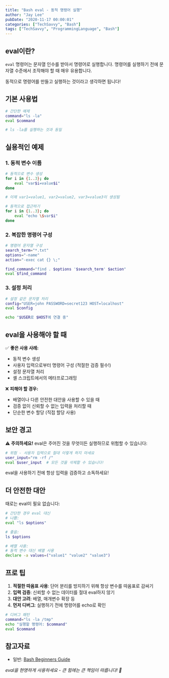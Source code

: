 ```yaml
---
title: "Bash eval - 동적 명령어 실행"
author: "Jay Lee"
pubDate: "2020-11-17 00:00:01"
categories: ["TechSavvy", "Bash"]
tags: ["TechSavvy", "ProgrammingLanguage", "Bash"]
---
```


## eval이란?

`eval` 명령어는 문자열 인수를 받아서 명령어로 실행합니다. 명령어를 실행하기 전에 문자열 수준에서 조작해야 할 때 매우 유용합니다.

동적으로 명령어를 만들고 실행하는 것이라고 생각하면 됩니다!

## 기본 사용법

```bash
# 간단한 예제
command="ls -la"
eval $command

# ls -la를 실행하는 것과 동일
```

## 실용적인 예제

### 1. 동적 변수 이름
```bash
# 동적으로 변수 생성
for i in {1..3}; do
    eval "var$i=value$i"
done

# 이제 var1=value1, var2=value2, var3=value3이 생성됨

# 동적으로 접근하기
for i in {1..3}; do
    eval "echo \$var$i"
done
```

### 2. 복잡한 명령어 구성
```bash
# 명령어 문자열 구성
search_term="*.txt"
options="-name"
action="-exec cat {} \;"

find_command="find . $options '$search_term' $action"
eval $find_command
```

### 3. 설정 처리
```bash
# 설정 같은 문자열 처리
config="USER=john PASSWORD=secret123 HOST=localhost"
eval $config

echo "$USER로 $HOST에 연결 중"
```

## eval을 사용해야 할 때

✅ **좋은 사용 사례:**
- 동적 변수 생성
- 사용자 입력으로부터 명령어 구성 (적절한 검증 필수!)
- 설정 문자열 처리
- 셸 스크립트에서의 메타프로그래밍

❌ **피해야 할 경우:**
- 배열이나 다른 안전한 대안을 사용할 수 있을 때
- 검증 없이 신뢰할 수 없는 입력을 처리할 때
- 단순한 변수 할당 (직접 할당 사용)

## 보안 경고

⚠️ **주의하세요!** eval은 주어진 것을 무엇이든 실행하므로 위험할 수 있습니다:

```bash
# 위험 - 사용자 입력으로 절대 이렇게 하지 마세요
user_input="rm -rf /"
eval $user_input  # 모든 것을 삭제할 수 있습니다!
```

eval을 사용하기 전에 항상 입력을 검증하고 소독하세요!

## 더 안전한 대안

때로는 eval이 필요 없습니다:

```bash
# 간단한 경우 eval 대신
# 나쁨:
eval "ls $options"

# 좋음:
ls $options

# 배열 사용:
# 동적 변수 대신 배열 사용
declare -a values=("value1" "value2" "value3")
```

## 프로 팁

1. **적절한 따옴표 사용**: 단어 분리를 방지하기 위해 항상 변수를 따옴표로 감싸기
2. **입력 검증**: 신뢰할 수 없는 데이터를 절대 eval하지 않기
3. **대안 고려**: 배열, 매개변수 확장 등
4. **먼저 디버그**: 실행하기 전에 명령어를 echo로 확인

```bash
# 디버그 패턴
command="ls -la /tmp"
echo "실행할 명령어: $command"
eval $command
```

## 참고자료

- 일반: [Bash Beginners Guide](http://tldp.org/LDP/Bash-Beginners-Guide/html/sect_07_01.html)

*eval을 현명하게 사용하세요 - 큰 힘에는 큰 책임이 따릅니다! 🚀*